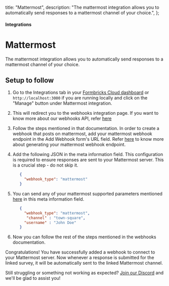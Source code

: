 

  title: "Mattermost",
  description:
    "The mattermost integration allows you to automatically send responses to a mattermost channel of your choice.",
};

#### Integrations

# Mattermost

The mattermost integration allows you to automatically send responses to a mattermost channel of your choice.

## Setup to follow

1. Go to the Integrations tab in your [Formbricks Cloud dashboard](https://app.formbricks.com/) or `http://localhost:3000` if you are running locally and click on the "Manage" button under Mattermost integration.

<MdxImage
  src={IntegrationsTab}
  alt="Formbricks Integrations Tab"
  quality="100"
  className="max-w-full rounded-lg sm:max-w-3xl"
/>

2. This will redirect you to the webhooks integration page. If you want to know more about our webhooks API, refer [here](https://formbricks.com/docs/developer-docs/webhooks)

3. Follow the steps mentioned in that documentation. In order to create a webhook that posts on mattermost, add your mattermost webhook endpoint in the Add Webhook form's URL field. Refer [here](https://developers.mattermost.com/integrate/webhooks/incoming/#create-an-incoming-webhook) to know more about generating your mattermost webhook endpoint.

<MdxImage
  src={MattermostServerUrl}
  alt="Mattermost server URL"
  quality="100"
  className="max-w-full rounded-lg sm:max-w-3xl"
/>

4. Add the following JSON in the meta information field. This configuration is required to ensure responses are sent to your Mattermost server. This is a crucial step - do not skip it.

   ```json
      {
        "webhook_type": "mattermost"
      }

<MdxImage
  src={MetaInfo}
  alt="Adding meta info"
  quality="100"
  className="max-w-full rounded-lg sm:max-w-3xl"
/>

5. You can send any of your mattermost supported parameters mentioned [here](https://developers.mattermost.com/integrate/webhooks/incoming/#parameters) in this meta information field.

   ```json
      {
        "webhook_type": "mattermost",
         "channel" : "town-square",
        "username" : "John Doe"
      }


5. Now you can follow the rest of the steps mentioned in the webhooks documentation.

Congratulations! You have successfully added a webhook to connect to your Mattermost server. Now whenever a response is submitted for the linked survey, it will be automatically sent to the linked Mattermost channel.

Still struggling or something not working as expected? [Join our Discord](https://formbricks.com/discord) and we'll be glad to assist you!
